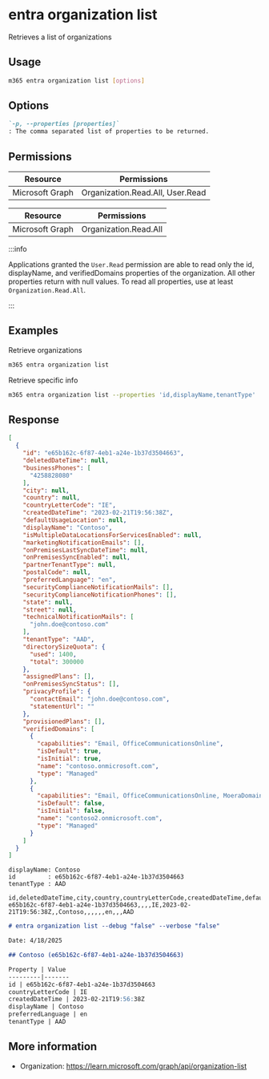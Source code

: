 
# entra organization list

Retrieves a list of organizations

## Usage

```sh
m365 entra organization list [options]
```

## Options

```md definition-list
`-p, --properties [properties]`
: The comma separated list of properties to be returned.
```

<Global />

## Permissions

<Tabs>
  <TabItem value="Delegated">

  | Resource        | Permissions                                      |
  |-----------------|--------------------------------------------------|
  | Microsoft Graph | Organization.Read.All, User.Read                 |

  </TabItem>
  <TabItem value="Application">

  | Resource        | Permissions                                      |
  |-----------------|--------------------------------------------------|
  | Microsoft Graph | Organization.Read.All                            |

  </TabItem>
</Tabs>

:::info

Applications granted the `User.Read` permission are able to read only the id, displayName, and verifiedDomains properties of the organization. 
All other properties return with null values. To read all properties, use at least `Organization.Read.All`.

:::

## Examples

Retrieve organizations

```sh
m365 entra organization list
```

Retrieve specific info

```sh
m365 entra organization list --properties 'id,displayName,tenantType'
```

## Response

<Tabs>
  <TabItem value="JSON">

  ```json
  [
    {
      "id": "e65b162c-6f87-4eb1-a24e-1b37d3504663",
      "deletedDateTime": null,
      "businessPhones": [
        "4258828080"
      ],
      "city": null,
      "country": null,
      "countryLetterCode": "IE",
      "createdDateTime": "2023-02-21T19:56:38Z",
      "defaultUsageLocation": null,
      "displayName": "Contoso",
      "isMultipleDataLocationsForServicesEnabled": null,
      "marketingNotificationEmails": [],
      "onPremisesLastSyncDateTime": null,
      "onPremisesSyncEnabled": null,
      "partnerTenantType": null,
      "postalCode": null,
      "preferredLanguage": "en",
      "securityComplianceNotificationMails": [],
      "securityComplianceNotificationPhones": [],
      "state": null,
      "street": null,
      "technicalNotificationMails": [
        "john.doe@contoso.com"
      ],
      "tenantType": "AAD",
      "directorySizeQuota": {
        "used": 1400,
        "total": 300000
      },
      "assignedPlans": [],
      "onPremisesSyncStatus": [],
      "privacyProfile": {
        "contactEmail": "john.doe@contoso.com",
        "statementUrl": ""
      },
      "provisionedPlans": [],
      "verifiedDomains": [
        {
          "capabilities": "Email, OfficeCommunicationsOnline",
          "isDefault": true,
          "isInitial": true,
          "name": "contoso.onmicrosoft.com",
          "type": "Managed"
        },
        {
          "capabilities": "Email, OfficeCommunicationsOnline, MoeraDomain",
          "isDefault": false,
          "isInitial": false,
          "name": "contoso2.onmicrosoft.com",
          "type": "Managed"
        }
      ]
    }
  ]
  ```

  </TabItem>
  <TabItem value="Text">

  ```text
  displayName: Contoso
  id         : e65b162c-6f87-4eb1-a24e-1b37d3504663
  tenantType : AAD
  ```

  </TabItem>
  <TabItem value="CSV">

  ```csv
  id,deletedDateTime,city,country,countryLetterCode,createdDateTime,defaultUsageLocation,displayName,isMultipleDataLocationsForServicesEnabled,onPremisesLastSyncDateTime,onPremisesSyncEnabled,partnerTenantType,postalCode,preferredLanguage,state,street,tenantType
  e65b162c-6f87-4eb1-a24e-1b37d3504663,,,,IE,2023-02-21T19:56:38Z,,Contoso,,,,,,en,,,AAD
  ```

  </TabItem>
  <TabItem value="Markdown">

  ```md
  # entra organization list --debug "false" --verbose "false"

  Date: 4/18/2025

  ## Contoso (e65b162c-6f87-4eb1-a24e-1b37d3504663)

  Property | Value
  ---------|-------
  id | e65b162c-6f87-4eb1-a24e-1b37d3504663
  countryLetterCode | IE
  createdDateTime | 2023-02-21T19:56:38Z
  displayName | Contoso
  preferredLanguage | en
  tenantType | AAD
  ```

  </TabItem>
</Tabs>

## More information

- Organization: https://learn.microsoft.com/graph/api/organization-list